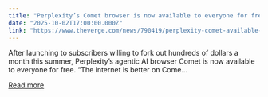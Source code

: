 ```yaml
---
title: "Perplexity’s Comet browser is now available to everyone for free"
date: "2025-10-02T17:00:00.000Z"
link: "https://www.theverge.com/news/790419/perplexity-comet-available-everyone-free"
---
```


After launching to subscribers willing to fork out hundreds of dollars a month this summer, Perplexity’s agentic AI browser Comet is now available to everyone for free. “The internet is better on Come...

[Read more](https://www.theverge.com/news/790419/perplexity-comet-available-everyone-free)
